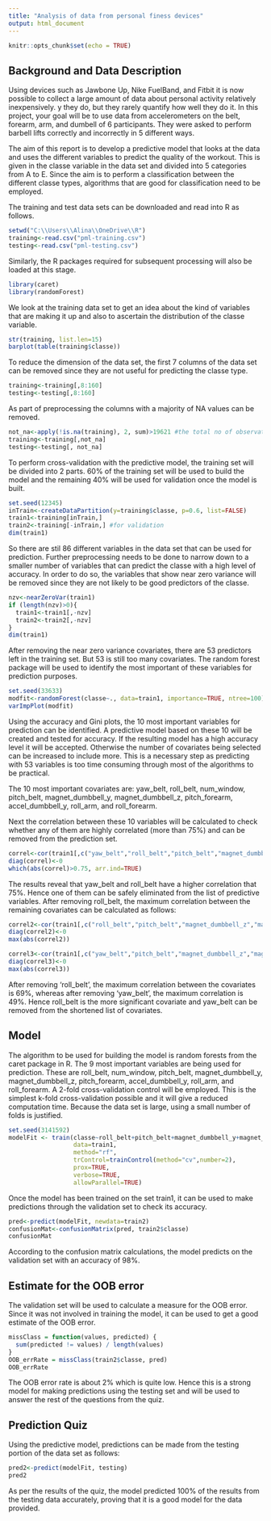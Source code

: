 ```yaml
---
title: "Analysis of data from personal finess devices"
output: html_document
---
```


```r
knitr::opts_chunk$set(echo = TRUE)
```
## Background and Data Description
Using devices such as Jawbone Up, Nike FuelBand, and Fitbit it is now possible to collect a large amount of data about personal activity relatively inexpensively. y they do, but they rarely quantify how well they do it. In this project, your goal will be to use data from accelerometers on the belt, forearm, arm, and dumbell of 6 participants. They were asked to perform barbell lifts correctly and incorrectly in 5 different ways.

The aim of this report is to develop a predictive model that looks at the data and uses the different variables to predict the quality of the workout. This is given in the classe variable in the data set and divided into 5 categories from A to E. Since the aim is to perform a classification between the different classe types, algorithms that are good for classification need to be employed. 


The training and test data sets can be downloaded and read into R as follows. 
```r
setwd("C:\\Users\\Alina\\OneDrive\\R")
training<-read.csv("pml-training.csv")
testing<-read.csv("pml-testing.csv")

```
Similarly, the R packages required for subsequent processing will also be loaded at this stage.
```r
library(caret)
library(randomForest)
```

We look at the training data set to get an idea about the kind of variables that are making it up and also to ascertain the distribution of the classe variable.

```r
str(training, list.len=15)
barplot(table(training$classe))
```

To reduce the dimension of the data set, the first 7 columns of the data set can be removed since they are not useful for predicting the classe type. 

```r
training<-training[,8:160]
testing<-testing[,8:160]
```
As part of preprocessing the columns with a majority of NA values can be removed.

```r
not_na<-apply(!is.na(training), 2, sum)>19621 #the total no of observations
training<-training[,not_na]
testing<-testing[, not_na]
```

To perform cross-validation with the predictive model, the training set will be divided into 2 parts. 60% of the training set will be used to build the model and the remaining 40% will be used for validation once the model is built. 

```r
set.seed(12345)
inTrain<-createDataPartition(y=training$classe, p=0.6, list=FALSE)
train1<-training[inTrain,]
train2<-training[-inTrain,] #for validation
dim(train1)
```
So there are stil 86 different variables in the data set that can be used for prediction. Further preprocessing needs to be done to narrow down to a smaller number of variables that can predict the classe with a high level of accuracy. In order to do so, the variables that show near zero variance will be removed since they are not likely to be good predictors of the classe.

```r
nzv<-nearZeroVar(train1)
if (length(nzv)>0){
  train1<-train1[,-nzv]
  train2<-train2[,-nzv]
}
dim(train1)
```
After removing the near zero variance covariates, there are 53 predictors left in the training set. But 53 is still too many covariates. The random forest package will be used to identify the most important of these variables for prediction purposes.

```r
set.seed(33633)
modfit<-randomForest(classe~., data=train1, importance=TRUE, ntree=100)
varImpPlot(modfit)
```

Using the accuracy and Gini plots, the 10 most important variables for prediction can be identified. A predictive model based on these 10 will be created and tested for accuracy. If the resulting  model has a high accuracy level it will be accepted. Otherwise the number of covariates being selected can be increased to include more. This is a necessary step as predicting with 53 variables is too time consuming through most of the algorithms to be practical. 

The 10 most important covariates are: yaw_belt, roll_belt, num_window, pitch_belt, magnet_dumbbell_y, magnet_dumbbell_z, pitch_forearm, accel_dumbbell_y, roll_arm, and roll_forearm.

Next the correlation between these 10 variables will be calculated to check whether any of them are highly correlated (more than 75%) and can be removed from the prediction set. 

```r
correl<-cor(train1[,c("yaw_belt","roll_belt","pitch_belt","magnet_dumbbell_z","magnet_dumbbell_y","pitch_forearm","accel_dumbbell_y","roll_arm","roll_forearm")])
diag(correl)<-0
which(abs(correl)>0.75, arr.ind=TRUE)
```

The results reveal that yaw_belt and roll_belt have a higher correlation that 75%. Hence one of them can be safely eliminated from the list of predictive variables. After removing roll_belt, the maximum correlation between the
remaining covariates can be calculated as follows:

```r
correl2<-cor(train1[,c("roll_belt","pitch_belt","magnet_dumbbell_z","magnet_dumbbell_y","pitch_forearm","accel_dumbbell_y","roll_arm","roll_forearm")])
diag(correl2)<-0
max(abs(correl2))

correl3<-cor(train1[,c("yaw_belt","pitch_belt","magnet_dumbbell_z","magnet_dumbbell_y","pitch_forearm","accel_dumbbell_y","roll_arm","roll_forearm")])
diag(correl3)<-0
max(abs(correl3))

```
After removing 'roll_belt', the maximum correlation between the covariates is 69%, whereas after removing 'yaw_belt', the maximum correlation is 49%. Hence roll_belt is the more significant covariate and yaw_belt can be removed from the shortened list of covariates. 

## Model
The algorithm to be used for building the model is random forests from the caret package in R. The 9 most important variables are being used for prediction. These are roll_belt, num_window, pitch_belt, magnet_dumbbell_y, magnet_dumbbell_z, pitch_forearm, accel_dumbbell_y, roll_arm, and roll_forearm. A 2-fold cross-validation control will be employed. This is the simplest k-fold cross-validation possible and it will give a reduced computation time. Because the data set is large, using a small number of folds is justified. 

```r
set.seed(3141592)
modelFit <- train(classe~roll_belt+pitch_belt+magnet_dumbbell_y+magnet_dumbbell_z+pitch_forearm+accel_dumbbell_y+roll_arm+roll_forearm,
                  data=train1,
                  method="rf",
                  trControl=trainControl(method="cv",number=2),
                  prox=TRUE,
                  verbose=TRUE,
                  allowParallel=TRUE)
```
Once the model has been trained on the set train1, it can be used to make predictions through the validation set to check its accuracy. 

```r
pred<-predict(modelFit, newdata=train2)
confusionMat<-confusionMatrix(pred, train2$classe)
confusionMat
```
According to the confusion matrix calculations, the model predicts on the validation set with an accuracy of 98%. 

## Estimate for the OOB error
The validation set will be used to calculate a measure for the OOB error. Since it was not involved in training the model, it can be used to get a good estimate of the OOB error.

```r
missClass = function(values, predicted) {
  sum(predicted != values) / length(values)
}
OOB_errRate = missClass(train2$classe, pred)
OOB_errRate
```
The OOB error rate is about 2% which is quite low. Hence this is a strong model for making predictions using the testing set and will be used to answer the rest of the questions from the quiz. 

## Prediction Quiz
Using the predictive model, predictions can be made from the testing portion of the data set as follows:

```r
pred2<-predict(modelFit, testing)
pred2
```

As per the results of the quiz, the model predicted 100% of the results from the testing data accurately, proving that it is a good model for the data provided.
